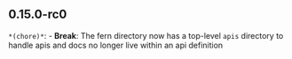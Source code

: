 ## 0.15.0-rc0
`*(chore)*`: - **Break**: The fern directory now has a top-level `apis` directory to handle apis and docs no longer live within an api definition

